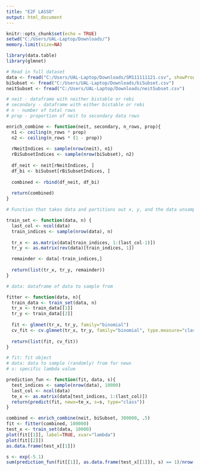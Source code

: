```yaml
---
title: "E2F LASSO"
output: html_document
---
```


```r
knitr::opts_chunk$set(echo = TRUE)
setwd("C:/Users/UAL-Laptop/Downloads/")
memory.limit(size=NA)

library(data.table)
library(glmnet)
```

```r
# Read in full dataset
data <- fread("C:/Users/UAL-Laptop/Downloads/SM111111121.csv", showProgress = TRUE, fill=TRUE)[, c(2:28)]
biSubset <- fread("C:/Users/UAL-Laptop/Downloads/biSubset.csv")
neitSubset <- fread("C:/Users/UAL-Laptop/Downloads/neitSubset.csv")
```

```r
# neit - dataframe with neither bistable or rebi
# secondary - dataframe with either bistable or rebi
# n - number of total rows
# prop - proportion of neit to secondary data rows

enrich_combine <- function(neit, secondary, n_rows, prop){
  n1 <- ceiling(n_rows * prop)
  n2 <- ceiling(n_rows * (1 - prop))
  
  rNeitIndices <- sample(nrow(neit), n1)
  rBiSubsetIndices <- sample(nrow(biSubset), n2)
  
  df_neit <- neit[rNeitIndices, ]
  df_bi <- biSubset[rBiSubsetIndices, ]
  
  combined <- rbind(df_neit, df_bi)
  
  return(combined)
}
```

```r
# Function that takes data and partitions out x, y, and the data unsampled from

train_set <- function(data, n) {
  last_col <- ncol(data)
  train_indices <- sample(nrow(data), n)
  
  tr_x <- as.matrix(data[train_indices, 1:(last_col-1)])
  tr_y <- as.matrix(rev(data)[train_indices, 1])

  remainder <- data[-train_indices,]
  
  return(list(tr_x, tr_y, remainder))
}
```

```r
# data: dataframe of data to sample from

fitter <- function(data, n){
  train_data <- train_set(data, n)
  tr_x <- train_data[[1]]
  tr_y <- train_data[[2]]
  
  fit <- glmnet(tr_x, tr_y, family="binomial")
  cv_fit <- cv.glmnet(tr_x, tr_y, family="binomial", type.measure="class")
  
  return(list(fit, cv_fit))
}
```

```r
# fit: fit object
# data: data to sample (randomly) from for newx
# s: specific lambda value

prediction_fun <- function(fit, data, s){
  test_indices <- sample(nrow(data), 10000)
  last_col <- ncol(data)
  te_x <- as.matrix(data[test_indices, 1:(last_col)])
  return(predict(fit, newx=te_x, s=s, type="class"))
}
```

```r
combined <- enrich_combine(neit, biSubset, 300000, .5)
fit <- fitter(combined, 100000)
test_x <- train_set(data, 10000)
plot(fit[[1]], label=TRUE, xvar="lambda")
plot(fit[[2]])
as.data.frame(test_x[[1]])
```

```r
s <- exp(-5.1)
sum(prediction_fun(fit[[1]], as.data.frame(test_x[[1]]), s) == 1)/nrow(as.data.frame(test_x[[1]]))
```
